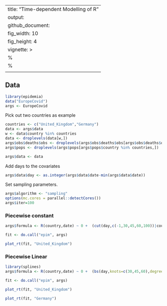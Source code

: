 
---
title: "Time-dependent Modelling of R"
output: 
  github_document:
    fig_width: 10
    fig_height: 4
vignette: >
  %\VignetteIndexEntry{Time-dpendent Modelling of R}
  %\VignetteEngine{knitr::rmarkdown}
  \usepackage[utf8]{inputenc}
---

## Data

```r
library(epidemia)
data("EuropeCovid")
args <- EuropeCovid
```

Pick out two countries as example
```r
countries <- c("United_Kingdom","Germany")
data <- args$data
w <- data$country %in% countries
data <- droplevels(data[w,])
args$obs$deaths$obs <- droplevels(args$obs$deaths$obs[args$obs$deaths$obs$country %in% countries,])
args$pops <- droplevels(args$pops[args$pops$country %in% countries,])

args$data <- data
```

Add days to the covariates
```r
args$data$day <- as.integer(args$data$date-min(args$data$date))
```

Set sampling parameters.
```r
args$algorithm <- "sampling"
options(mc.cores = parallel::detectCores())
args$iter=100
```

### Piecewise constant

```r
args$formula <- R(country,date) ~ 0 +  (cut(day,c(-1,30,45,60,100))|country)
```

```r
fit <- do.call("epim", args)
```

```r
plot_rt(fit, "United_Kingdom")
```



### Piecewise Linear


```r
library(splines)
args$formula <- R(country,date) ~ 0 +  (bs(day,knots=c(30,45,60),degree=1,intercept=TRUE)|country)
```

```r
fit <- do.call("epim", args)
```

```r
plot_rt(fit, "United_Kingdom")
```

```r
plot_rt(fit, "Germany")
```








